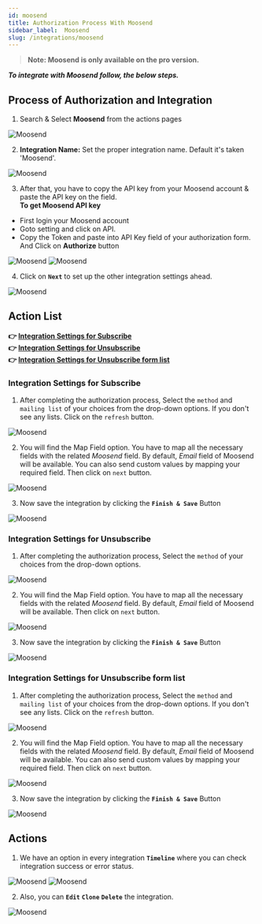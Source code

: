 ```yaml
---
id: moosend
title: Authorization Process With Moosend
sidebar_label:  Moosend
slug: /integrations/moosend
---
```


> **Note: Moosend is only available on the pro version.**

***To integrate with Moosend follow, the below steps.***


## Process of Authorization and Integration

1.	Search & Select **Moosend** from the actions pages
 <Image src="actions/moosend/search-and-select" alt="Moosend" w="1020" h="350" />

2. **Integration Name:** Set the proper integration name. Default it's taken 'Moosend'.
 <Image src="actions/moosend/default-integration-name" alt="Moosend" w="1020" h="350" />

3.	After that, you have to copy the API key from your Moosend account & paste the API key on the field.   
**To get Moosend API key**
-	First login your Moosend account
-	Goto setting and click on API.
- Copy the Token and paste into API Key field of your authorization form. And Click on **Authorize** button
 <Image src="actions/moosend/visit-api-console" alt="Moosend" w="1020" h="350" />
 <Image src="actions/moosend/authorize" alt="Moosend" w="1020" h="350" />


4. Click on **`Next`** to set up the other integration settings ahead.
 <Image src="actions/moosend/authorize-after" alt="Moosend" w="1020" h="350" />

## Action List
**👉 [Integration Settings for Subscribe](#integration-settings-for-subscribe)**   
**👉 [Integration Settings for Unsubscribe](#integration-settings-for-unsubscribe)**   
**👉 [Integration Settings for Unsubscribe form list](#integration-settings-for-unsubscribe-form-list)**   

### Integration Settings for Subscribe

1.	After completing the authorization process, Select the `method` and `mailing list` of your choices from the drop-down options. If you don't see any lists. Click on the `refresh` button.
 <Image src="actions/moosend/select-method-mailing-list" alt="Moosend" w="1020" h="350" />

2.	You will find the Map Field option. You have to map all the necessary fields with the related *Moosend* field. By default, *Email* field of Moosend will be available. You can also send custom values by mapping your required field. Then click on `next` button.
 <Image src="actions/moosend/moosend-field-map" alt="Moosend" w="1020" h="350" />

3. Now save the integration by clicking the **`Finish & Save`** Button

 <Image src="actions/moosend/finish-save" alt="Moosend" w="1020" h="350" />


### Integration Settings for Unsubscribe

1.	After completing the authorization process, Select the `method` of your choices from the drop-down options. 
 <Image src="actions/moosend/select-method" alt="Moosend" w="1020" h="350" />

2.	You will find the Map Field option. You have to map all the necessary fields with the related *Moosend* field. By default, *Email* field of Moosend will be available. Then click on `next` button.
 <Image src="actions/moosend/moosend-email-field-map" alt="Moosend" w="1020" h="350" />

3. Now save the integration by clicking the **`Finish & Save`** Button

 <Image src="actions/moosend/finish-save" alt="Moosend" w="1020" h="350" />


### Integration Settings for Unsubscribe form list

1.	After completing the authorization process, Select the `method` and `mailing list` of your choices from the drop-down options. If you don't see any lists. Click on the `refresh` button.
 <Image src="actions/moosend/select-method-mailing-list-unsubscribe" alt="Moosend" w="1020" h="350" />

2.	You will find the Map Field option. You have to map all the necessary fields with the related *Moosend* field. By default, *Email* field of Moosend will be available. You can also send custom values by mapping your required field. Then click on `next` button.
 <Image src="actions/moosend/unsubscribe-field-map" alt="Moosend" w="1020" h="350" />

3. Now save the integration by clicking the **`Finish & Save`** Button

 <Image src="actions/moosend/finish-save" alt="Moosend" w="1020" h="350" />

## Actions

1. We have an option in every integration **`Timeline`** where you can check integration success or error status.
 <Image src="actions/moosend/moosend-timeline" alt="Moosend" w="1020" h="350" />
 <Image src="actions/moosend/moosend-log" alt="Moosend" w="1020" h="350" />

2. Also, you can **`Edit`** **`Clone`** **`Delete`** the integration.

 <Image src="actions/moosend/moosend-option" alt="Moosend" w="1020" h="350" />


<Feedback/>